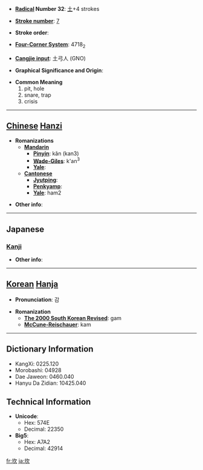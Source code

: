 * '''[[Wiktionary:Chinese radical index| Radical]] Number 32''': [[Wiktionary:Chinese radical index 土|土]]+4 strokes

* '''[[Wiktionary:Chinese total strokes index|Stroke number]]''': [[Wiktionary:Chinese total strokes index 7|7]]

* '''Stroke order''': 

* '''[[Wiktionary:Chinese four corner index|Four-Corner System]]''': 4718<sub>2</sub>

* '''[[Wiktionary:Chinese Cangjie index|Cangjie input]]''': 土弓人 (GNO)

* '''Graphical Significance and Origin''': 

* '''Common Meaning'''
*#pit, hole
*# snare, trap
*# crisis


----

== [[Chinese]] [[Hanzi]] ==

* '''Romanizations'''
** '''[[Mandarin]]'''
*** '''[[Pinyin]]''': kǎn (kan3)
*** '''[[Wade-Giles]]''': k'an<sup>3</sup>
*** '''[[Yale]]''': 
** '''[[Cantonese]]'''
*** '''[[Jyutping]]''':
*** '''[[Penkyamp]]''': 
*** '''[[Yale]]''': ham2

* '''Other info''': 

----

==Japanese==
===[[Kanji]]===
{{kanji|on readings=[[かん]] (kan)
|kun readings=[[あな]] (ana)
}}

* '''Other info''':  

----

== [[Korean]] [[Hanja]] ==

* '''Pronunciation''': 감

* '''Romanization'''
** '''[[The 2000 South Korean Revised Romanization|The 2000 South Korean Revised]]''': gam
** '''[[McCune-Reischauer]]''': kam

----

== Dictionary Information ==

* KangXi: 0225.120
* Morobashi: 04928
* Dae Jaweon: 0460.040
* Hanyu Da Zidian: 10425.040

== Technical Information ==

* '''Unicode''':
** Hex: 574E
** Decimal: 22350
* '''Big5''':
** Hex: A7A2
** Decimal: 42914

[[fr:坎]]
[[ja:坎]]